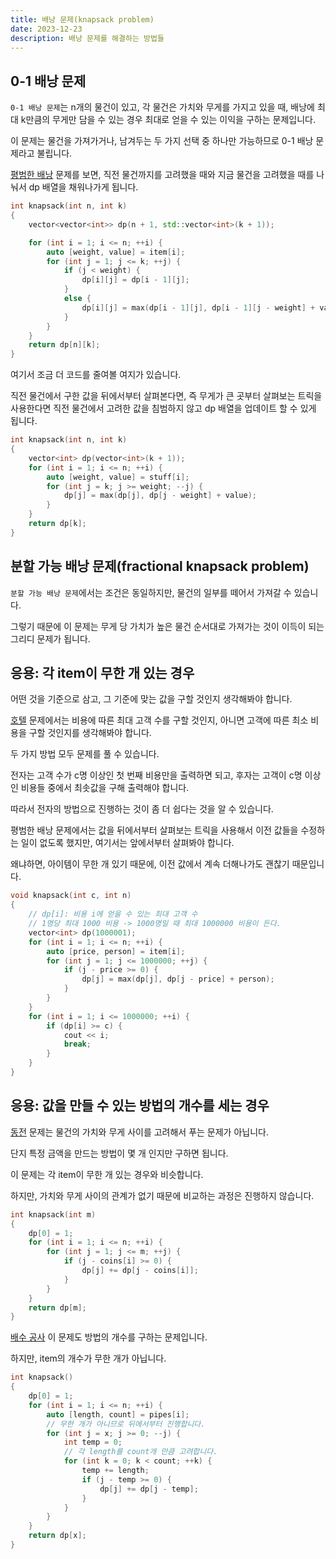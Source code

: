 ```yaml
---
title: 배낭 문제(knapsack problem)
date: 2023-12-23
description: 배낭 문제를 해결하는 방법들
---
```


## 0-1 배낭 문제

`0-1 배낭 문제`는 n개의 물건이 있고, 각 물건은 가치와 무게를 가지고 있을 때, 배낭에 최대 k만큼의 무게만 담을 수 있는 경우 최대로 얻을 수 있는 이익을 구하는 문제입니다.

이 문제는 물건을 가져가거나, 남겨두는 두 가지 선택 중 하나만 가능하므로 0-1 배낭 문제라고 불립니다.

[평범한 배낭](https://www.acmicpc.net/problem/12865) 문제를 보면, 직전 물건까지를 고려했을 때와 지금 물건을 고려했을 때를 나눠서 dp 배열을 채워나가게 됩니다.

```cpp
int knapsack(int n, int k)
{
	vector<vector<int>> dp(n + 1, std::vector<int>(k + 1));

	for (int i = 1; i <= n; ++i) {
		auto [weight, value] = item[i];
		for (int j = 1; j <= k; ++j) {
			if (j < weight) {
				dp[i][j] = dp[i - 1][j];
			}
			else {
				dp[i][j] = max(dp[i - 1][j], dp[i - 1][j - weight] + value);
			}
		}
	}
	return dp[n][k];
}
```

여기서 조금 더 코드를 줄여볼 여지가 있습니다.

직전 물건에서 구한 값을 뒤에서부터 살펴본다면, 즉 무게가 큰 곳부터 살펴보는 트릭을 사용한다면 직전 물건에서 고려한 값을 침범하지 않고 dp 배열을 업데이트 할 수 있게 됩니다.

```cpp
int knapsack(int n, int k)
{
	vector<int> dp(vector<int>(k + 1));
	for (int i = 1; i <= n; ++i) {
		auto [weight, value] = stuff[i];
		for (int j = k; j >= weight; --j) {
			dp[j] = max(dp[j], dp[j - weight] + value);
		}
	}
	return dp[k];
}
```

## 분할 가능 배낭 문제(fractional knapsack problem)

`분할 가능 배낭 문제`에서는 조건은 동일하지만, 물건의 일부를 떼어서 가져갈 수 있습니다.

그렇기 때문에 이 문제는 무게 당 가치가 높은 물건 순서대로 가져가는 것이 이득이 되는 그리디 문제가 됩니다.

## 응용: 각 item이 무한 개 있는 경우

어떤 것을 기준으로 삼고, 그 기준에 맞는 값을 구할 것인지 생각해봐야 합니다.

[호텔](https://www.acmicpc.net/problem/1106) 문제에서는 비용에 따른 최대 고객 수를 구할 것인지, 아니면 고객에 따른 최소 비용을 구할 것인지를 생각해봐야 합니다.

두 가지 방법 모두 문제를 풀 수 있습니다.

전자는 고객 수가 c명 이상인 첫 번째 비용만을 출력하면 되고, 후자는 고객이 c명 이상인 비용들 중에서 최솟값을 구해 출력해야 합니다.

따라서 전자의 방법으로 진행하는 것이 좀 더 쉽다는 것을 알 수 있습니다.

평범한 배낭 문제에서는 값을 뒤에서부터 살펴보는 트릭을 사용해서 이전 값들을 수정하는 일이 없도록 했지만, 여기서는 앞에서부터 살펴봐야 합니다.

왜냐하면, 아이템이 무한 개 있기 때문에, 이전 값에서 계속 더해나가도 괜찮기 때문입니다.

```cpp
void knapsack(int c, int n)
{
	// dp[i]: 비용 i에 얻을 수 있는 최대 고객 수
	// 1명당 최대 1000 비용 -> 1000명일 때 최대 1000000 비용이 든다.
	vector<int> dp(1000001);
	for (int i = 1; i <= n; ++i) {
		auto [price, person] = item[i];
		for (int j = 1; j <= 1000000; ++j) {
			if (j - price >= 0) {
				dp[j] = max(dp[j], dp[j - price] + person);
			}
		}
	}
	for (int i = 1; i <= 1000000; ++i) {
		if (dp[i] >= c) {
			cout << i;
			break;
		}
	}
}
```

## 응용: 값을 만들 수 있는 방법의 개수를 세는 경우

[동전](https://www.acmicpc.net/problem/9084) 문제는 물건의 가치와 무게 사이를 고려해서 푸는 문제가 아닙니다.

단지 특정 금액을 만드는 방법이 몇 개 인지만 구하면 됩니다.

이 문제는 각 item이 무한 개 있는 경우와 비슷합니다.

하지만, 가치와 무게 사이의 관계가 없기 때문에 비교하는 과정은 진행하지 않습니다.

```cpp
int knapsack(int m)
{
	dp[0] = 1;
	for (int i = 1; i <= n; ++i) {
		for (int j = 1; j <= m; ++j) {
			if (j - coins[i] >= 0) {
				dp[j] += dp[j - coins[i]];
			}
		}
	}
	return dp[m];
}
```

[배수 공사](https://www.acmicpc.net/problem/15817) 이 문제도 방법의 개수를 구하는 문제입니다.

하지만, item의 개수가 무한 개가 아닙니다.

```cpp
int knapsack()
{
	dp[0] = 1;
	for (int i = 1; i <= n; ++i) {
		auto [length, count] = pipes[i];
		// 무한 개가 아니므로 뒤에서부터 진행합니다.
		for (int j = x; j >= 0; --j) {
			int temp = 0;
			// 각 length를 count개 만큼 고려합니다.
			for (int k = 0; k < count; ++k) {
				temp += length;
				if (j - temp >= 0) {
					dp[j] += dp[j - temp];
				}
			}
		}
	}
	return dp[x];
}
```

